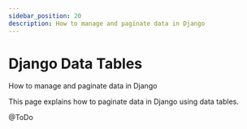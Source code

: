 ```yaml
---
sidebar_position: 20
description: How to manage and paginate data in Django
---
```


# Django Data Tables

<SubHeading>How to manage and paginate data in Django</SubHeading>

This page explains how to paginate data in Django using data tables.&#x20;

@ToDo
